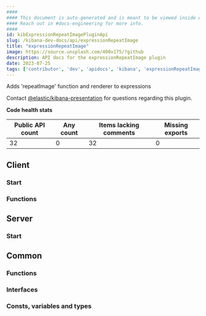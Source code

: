 ```yaml
---
####
#### This document is auto-generated and is meant to be viewed inside our experimental, new docs system.
#### Reach out in #docs-engineering for more info.
####
id: kibExpressionRepeatImagePluginApi
slug: /kibana-dev-docs/api/expressionRepeatImage
title: "expressionRepeatImage"
image: https://source.unsplash.com/400x175/?github
description: API docs for the expressionRepeatImage plugin
date: 2023-07-25
tags: ['contributor', 'dev', 'apidocs', 'kibana', 'expressionRepeatImage']
---
```


Adds 'repeatImage' function and renderer to expressions

Contact [@elastic/kibana-presentation](https://github.com/orgs/elastic/teams/kibana-presentation) for questions regarding this plugin.

**Code health stats**

| Public API count  | Any count | Items lacking comments | Missing exports |
|-------------------|-----------|------------------------|-----------------|
| 32 | 0 | 32 | 0 |

## Client

### Start
<DocDefinitionList data={[expressionRepeatImageObj.client.start]}/>

### Functions
<DocDefinitionList data={expressionRepeatImageObj.client.functions}/>

## Server

### Start
<DocDefinitionList data={[expressionRepeatImageObj.server.start]}/>

## Common

### Functions
<DocDefinitionList data={expressionRepeatImageObj.common.functions}/>

### Interfaces
<DocDefinitionList data={expressionRepeatImageObj.common.interfaces}/>

### Consts, variables and types
<DocDefinitionList data={expressionRepeatImageObj.common.misc}/>

